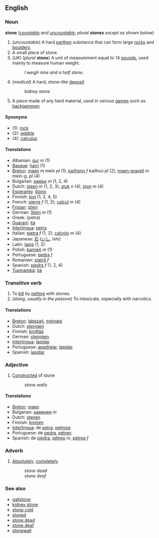 ==English==
===Noun===
'''stone''' (''[[countable]] and [[uncountable]]''; ''plural'' '''stones''' ''except as shown below'')

#(''uncountable'') A hard [[earth]]en substance that can form large [[rock]]s and [[boulder]]s.
#A small piece of stone.
#(''UK'') (''plural'' '''stone''') A unit of measurement equal to 14 [[pound]]s, used mainly to measure human weight.
#:''I weigh nine and a half stone.''
#(''medical'') A hard, stone-like [[deposit]] 
#:''kidney stone''
#A piece made of any hard material, used in various [[game]]s such as [[backgammon]]

====Synonyms====
*(1): [[rock]]
*(2): [[pebble]]
*(4): [[calculus]]

==== Translations ====
*Albanian: [[gur]] ''m'' (1)
*[[Basque]]: [[harri]] (1)
*[[Breton]]: [[maen]] ''m'' mein ''pl'' (1), [[kailhenn]] ''f'' kailhoù ''pl'' (2), [[maen-gravell]] ''m'' mein-g. ''pl'' (4)
*Bulgarian: [[камък]] ''m'' (1, 2, 4)
*Dutch: [[steen]] ''m'' (1, 2, 3), [[stuk]] ''n'' (4), [[pion]] ''m'' (4)
*[[Esperanto]]: [[ŝtono]]
*Finnish: [[kivi]] (1, 2, 4, 5)
*French: [[pierre]] ''f'' (1, 2); [[calcul]] ''m'' (4)
*[[Frisian]]: [[stien]]
*German: [[Stein]] ''m'' (1)
*Greek: [[ ]] (petra)
*[[Guarani]]: [[ita]]
*[[Interlingua]]: [[petra]]
*Italian: [[pietra]] ''f'' (1, 2); [[calcolo]] ''m'' (4)
*Japanese: [[石]] ([[いし]], ishi)
*Latin: [[lapis]] (1, 2)
*Polish: [[kamień]] ''m'' (1)
*Portuguese: [[pedra]] ''f''
*Romanian: [[piatră]] ''f''
*Spanish: [[piedra]] ''f'' (1, 2, 4)
*[[Tupinambá]]: [[itá]]

===Transitive verb===
#To [[kill]] by [[pelt]]ing with stones.
#(''slang, usually in the passive'') To intoxicate, especially with narcotics.

==== Translations ====
*[[Breton]]: [[labezañ]], [[meinata]]
*Dutch: [[stenigen]]
*Finnish: [[kivittää]]
*German: [[steinigen]]
*[[Interlingua]]: [[lapidar]]
*Portuguese: [[apedrejar]], [[lapidar]]
*Spanish: [[lapidar]]

===Adjective===
#[[Construct]]ed of stone
#:''stone walls''

==== Translations ====
*[[Breton]]: [[maen]]
*Bulgarian: [[каменен]] ''m''
*Dutch: [[stenen]]
*Finnish: [[kivinen]]
*[[Interlingua]]: de [[petra]], [[petrose]]
*Portuguese: de [[pedra]], [[pétreo]]
*Spanish: de [[piedra]], [[pétreo]] ''m'', [[pétrea]] ''f''

===Adverb===
#[[Absolutely]], [[completely]].
#:''stone dead''
#:''stone deaf''

===See also===
*[[gallstone]]
*[[kidney stone]]
*[[stone cold]]
*[[stoned]]
*[[stone dead]]
*[[stone deaf]]
*[[stonewall]]